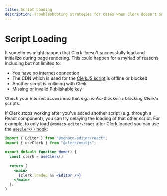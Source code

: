 ```yaml
---
title: Script Loading
description: Troubleshooting strategies for cases when Clerk doesn't successfully load
---
```


# Script Loading

It sometimes might happen that Clerk doesn't successfully load and initialize during page rendering. This could happen for a myriad of reasons, including but not limited to:

- You have no internet connection
- The CDN which is used for the [ClerkJS script](/docs/references/javascript/overview#install-clerk-js-as-script) is offline or blocked
- Another script is colliding with Clerk
- Missing or invalid Publishable key

Check your internet access and that e.g. no Ad-Blocker is blocking Clerk's scripts.

If Clerk stops working after you've added another script (e.g. through a React component), you can try delaying the loading of that other script. For example, to only load `@monaco-editor/react` after Clerk loaded you can use the [`useClerk()` hook](/docs/references/react/use-clerk#use-clerk):

```jsx
import { Editor } from "@monaco-editor/react";
import { useClerk } from "@clerk/nextjs";

export default function Home() {
  const clerk = useClerk()
  
  return (
    <main>
      {clerk.loaded && <Editor />}
    </main>
  );
}
```
